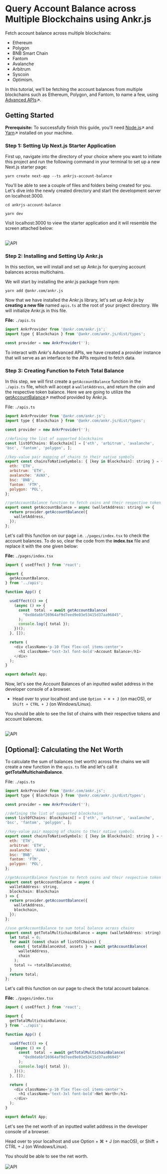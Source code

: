 # Query Account Balance across Multiple Blockchains using Ankr.js

Fetch account balance across multiple blockchains:

- Ethereum
- Polygon
- BNB Smart Chain
- Fantom
- Avalanche
- Arbitrum 
- Syscoin 
- Optimism.

In this tutorial, we’ll be fetching the account balances from multiple blockchains such as Ethereum, Polygon, and Fantom, to name a few, using [Advanced APIs](https://www.ankr.com/advanced-api/)↗.

## Getting Started

**Prerequisite:** To successfully finish this guide, you'll need [Node.js](https://nodejs.org/en/)↗ and [Yarn](https://yarnpkg.com/)↗ installed on your machine.

### Step 1: Setting Up Next.js Starter Application
First up, navigate into the directory of your choice where you want to initiate this project and run the following command in your terminal to set up a new Next.js starter page:

```
yarn create next-app --ts ankrjs-account-balance
```

You'll be able to see a couple of files and folders being created for you. Let's dive into the newly created directory and start the development server on localhost:3000.

```
cd ankrjs-account-balance
```
```
yarn dev
```

Visit localhost:3000 to view the starter application and it will resemble the screen attached below: 
<br></br>

<img src="/docs/build/nextjs.png" alt="API" className="responsive-pic"  />


### Step 2: Installing and Setting Up Ankr.js

In this section, we will install and set up Ankr.js for querying account balances across multichains.

We will start by installing the ankr.js package from npm:

```
yarn add @ankr.com/ankr.js
```

Now that we have installed the Ankr.js library, let's set up Ankr.js by **creating a new file** named `apis.ts` at the root of your project directory. We will initialize Ankr.js in this file.

**File:** `./apis.ts`
```javascript
import AnkrProvider from '@ankr.com/ankr.js';
import type { Blockchain } from '@ankr.com/ankr.js/dist/types';

const provider = new AnkrProvider('');

```
To interact with Ankr's Advanced APIs, we have created a provider instance that will serve as an interface to the APIs required to fetch data.


### Step 3: Creating Function to Fetch Total Balance

In this step, we will first create a `getAccountBalance` function in the `./apis.ts` file, which will accept a `walletAddress`, and return the coin and the respective token balance. Here we are going to utilize the [getAccountBalance](https://documenter.getpostman.com/view/19024547/UVsEVUGQ#74b5cc68-fba2-415c-a53b-28c08818f970)↗ method provided by Ankr.js. 

File: `./apis.ts`

```javascript
import AnkrProvider from '@ankr.com/ankr.js';
import type { Blockchain } from '@ankr.com/ankr.js/dist/types';

const provider = new AnkrProvider('');

//defining the list of supported blockchains
const listOfChains: Blockchain[] = ['eth', 'arbitrum', 'avalanche', 
'bsc', 'fantom', 'polygon', ];

//key-value pair mapping of chains to their native symbols
export const chainsToNativeSymbols: { [key in Blockchain]: string } = {
  eth: 'ETH',
  arbitrum: 'ETH',
  avalanche: 'AVAX',
  bsc: 'BNB',
  fantom: 'FTM',
  polygon: 'POL',
};

//getAccountBalance function to fetch coins and their respective token balances
export const getAccountBalance = async (walletAddress: string) => {
  return provider.getAccountBalance({
    walletAddress,
  });
};

```

Let's call this function on our page i.e. `./pages/index.tsx` to check the account balances. To do so, clear the code from the **index.tsx** file and replace it with the one given below:

**File:** `./pages/index.tsx`

```javascript
import { useEffect } from 'react';

import {
  getAccountBalance,
} from '../apis';

function App() {

  useEffect(() => {
    (async () => {
      const  total  = await getAccountBalance(
        "0xd8da6bf26964af9d7eed9e03e53415d37aa96045",
      );
      console.log({ total });
    })();
  }, []);

  return (
    <div className='p-10 flex flex-col items-center'>
      <h1 className='text-3xl font-bold'>Account Balance</h1>
    </div>
  );
}

export default App;

```

Now, let's see the Account Balances of an inputted wallet address in the developer console of a browser. 

- Head over to your localhost and use `Option + ⌘ + J` (on macOS), or `Shift + CTRL + J` (on Windows/Linux). 

You should be able to see the list of chains with their respective tokens and account balances. 
<br></br>

<img src="/docs/build/accbalance.png" alt="API" className="responsive-pic"  />


## [Optional]: Calculating the Net Worth

To calculate the sum of balances (net worth) across the chains we will create a new function in the `apis.ts` file and let's call it **getTotalMultichainBalance**.

File: `./apis.ts`

```javascript
import AnkrProvider from '@ankr.com/ankr.js';
import type { Blockchain } from '@ankr.com/ankr.js/dist/types';

const provider = new AnkrProvider('');

//defining the list of supported blockchains
const listOfChains: Blockchain[] = ['eth', 'arbitrum', 'avalanche', 
'bsc', 'fantom', 'polygon', ];

//key-value pair mapping of chains to their native symbols
export const chainsToNativeSymbols: { [key in Blockchain]: string } = {
  eth: 'ETH',
  arbitrum: 'ETH',
  avalanche: 'AVAX',
  bsc: 'BNB',
  fantom: 'FTM',
  polygon: 'POL',
};

//getAccountBalance function to fetch coins and their respective token balances
export const getAccountBalance = async (
  walletAddress: string,
  blockchain: Blockchain
) => {
  return provider.getAccountBalance({
    walletAddress,
    blockchain,
  });
};

//use getAccountBalance to sum total balance across chains
export const getTotalMultichainBalance = async (walletAddress: string) => {
  let total = 0;
  for await (const chain of listOfChains) {
    const { totalBalanceUsd, assets } = await getAccountBalance(
      walletAddress,
      chain
    );
    total += +totalBalanceUsd;
  }
  return total;
};

```
Let's call this function on our page to check the total account balance. 

**File:** `./pages/index.tsx`
```javascript
import { useEffect } from 'react';

import {
  getTotalMultichainBalance,
} from '../apis';

function App() {

  useEffect(() => {
    (async () => {
      const  total  = await getTotalMultichainBalance(
        "0xd8da6bf26964af9d7eed9e03e53415d37aa96045"
      );
      console.log({ total });
    })();
  }, []);

  return (
    <div className='p-10 flex flex-col items-center'>
      <h1 className='text-3xl font-bold'>Net Worth</h1>
    </div>
  );
}

export default App;

```
Let's see the net worth of an inputted wallet address in the developer console of a browser.

Head over to your localhost and use Option + ⌘ + J (on macOS), or Shift + CTRL + J (on Windows/Linux).

You should be able to see the net worth.
<br></br>
<img src="/docs/build/networth.png" alt="API" className="responsive-pic"/>


